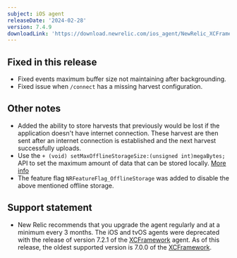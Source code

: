 ```yaml
---
subject: iOS agent
releaseDate: '2024-02-28'
version: 7.4.9
downloadLink: 'https://download.newrelic.com/ios_agent/NewRelic_XCFramework_Agent_7.4.9.zip'
---
```


## Fixed in this release

* Fixed events maximum buffer size not maintaining after backgrounding.
* Fixed issue when `/connect` has a missing harvest configuration.

## Other notes

* Added the ability to store harvests that previously would be lost if the application doesn't have internet connection. These harvest are then sent after an internet connection is established and the next harvest successfully uploads.
* Use the `+ (void) setMaxOfflineStorageSize:(unsigned int)megaBytes;` API to set the maximum amount of data that can be stored locally. [More info](/docs/mobile-monitoring/new-relic-mobile/mobile-sdk/set-max-offline-storage)
* The feature flag `NRFeatureFlag_OfflineStorage` was added to disable the above mentioned offline storage.

## Support statement

* New Relic recommends that you upgrade the agent regularly and at a minimum every 3 months. The iOS and tvOS agents were deprecated with the release of version 7.2.1 of the [XCFramework](/docs/release-notes/mobile-release-notes/ios-release-notes/xcframework-agent-700) agent. As of this release, the oldest supported version is 7.0.0 of the [XCFramework](/docs/release-notes/mobile-release-notes/ios-release-notes/ios-agent-700).
